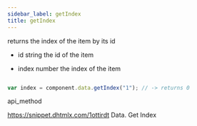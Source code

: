 ```yaml
---
sidebar_label: getIndex
title: getIndex
---
```



          


<Short>

returns the index of the item by its id


</Short>




- id		string			the id of the item




- index		number			the index of the item


~~~js

var index = component.data.getIndex("1"); // -> returns 0

~~~
 api_method

<Descr>



</Descr>


 https://snippet.dhtmlx.com/1ottirdt	Data. Get Index
